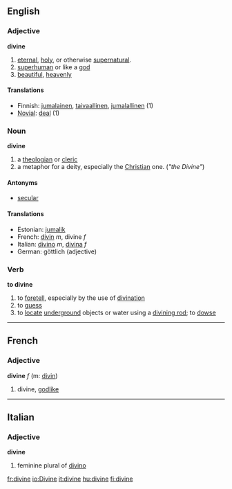 ==English==

===Adjective===
'''divine'''

# [[eternal]], [[holy]], or otherwise [[supernatural]].
# [[superhuman]] or like a [[god]]
# [[beautiful]], [[heavenly]]

====Translations====
*Finnish: [[jumalainen]], [[taivaallinen]], [[jumalallinen]] (1)
*[[Novial]]: [[deal]] (1)

===Noun===
'''divine'''
# a [[theologian]] or [[cleric]]
# a metaphor for a deity, especially the [[Christian]] one. (''"the Divine"'')

====Antonyms====
*[[secular]]

==== Translations ====
*Estonian: [[jumalik]]
*French: [[divin]] ''m'', divine ''f''
*Italian: [[divino]] ''m'', [[divina]] ''f''
*German: göttlich (adjective)

===Verb===
'''to divine'''
# to [[foretell]], especially by the use of [[divination]]
# to [[guess]]
# to [[locate]] [[underground]] objects or water using a [[divining rod]]; to [[dowse]]
----

==French==
===Adjective===
'''divine''' ''f'' (m: [[divin]])

# divine, [[godlike]]

----

==Italian==
===Adjective===
'''divine'''

# feminine plural of [[divino]]

[[fr:divine]]
[[io:Divine]]
[[it:divine]]
[[hu:divine]]
[[fi:divine]]
